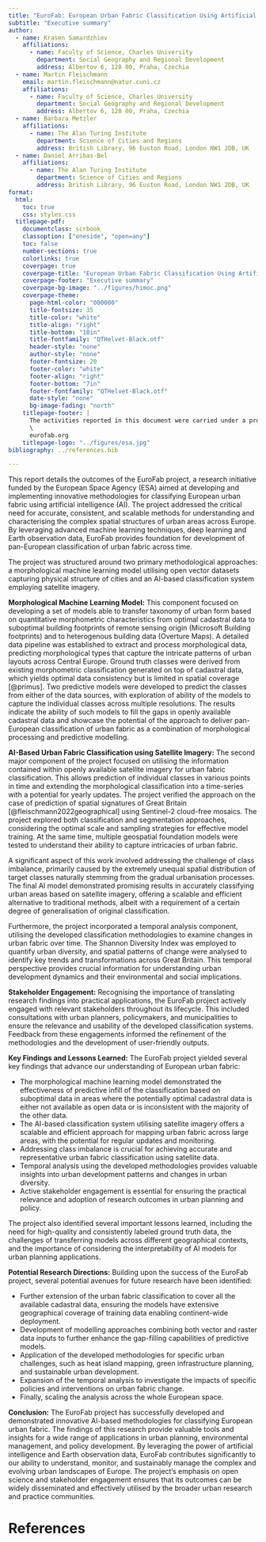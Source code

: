 ```yaml
---
title: "EuroFab: European Urban Fabric Classification Using Artificial Intelligence"
subtitle: "Executive summary"
author:
  - name: Krasen Samardzhiev
    affiliations:
      - name: Faculty of Science, Charles University
        department: Social Geography and Regional Development
        address: Albertov 6, 128 00, Praha, Czechia
  - name: Martin Fleischmann
    email: martin.fleischmann@natur.cuni.cz
    affiliations:
      - name: Faculty of Science, Charles University
        department: Social Geography and Regional Development
        address: Albertov 6, 128 00, Praha, Czechia
  - name: Barbara Metzler
    affiliations:
      - name: The Alan Turing Institute
        department: Science of Cities and Regions
        address: British Library, 96 Euston Road, London NW1 2DB, UK
  - name: Daniel Arribas-Bel
    affiliations:
      - name: The Alan Turing Institute
        department: Science of Cities and Regions
        address: British Library, 96 Euston Road, London NW1 2DB, UK
format:
  html:
    toc: true
    css: styles.css
  titlepage-pdf:
    documentclass: scrbook
    classoption: ["oneside", "open=any"]
    toc: false
    number-sections: true
    colorlinks: true
    coverpage: true
    coverpage-title: "European Urban Fabric Classification Using Artificial Intelligence"
    coverpage-footer: "Executive summary"
    coverpage-bg-image: "../figures/himoc.png"
    coverpage-theme:
      page-html-color: "000000"
      title-fontsize: 35
      title-color: "white"
      title-align: "right"
      title-bottom: "10in"
      title-fontfamily: "QTHelvet-Black.otf"
      header-style: "none"
      author-style: "none"
      footer-fontsize: 20
      footer-color: "white"
      footer-align: "right"
      footer-bottom: "7in"
      footer-fontfamily: "QTHelvet-Black.otf"
      date-style: "none"
      bg-image-fading: "north"
    titlepage-footer: |
      The activities reported in this document were carried under a programme of, and funded by, the European Space Agency. View expressed in the publication can in no way be taken to reflect the official opinion of the European Space Agency. \
      \
      eurofab.org
    titlepage-logo: "../figures/esa.jpg"
bibliography: ../references.bib

---
```


This report details the outcomes of the EuroFab project, a research initiative funded by the European Space Agency (ESA) aimed at developing and implementing innovative methodologies for classifying European urban fabric using artificial intelligence (AI). The project addressed the critical need for accurate, consistent, and scalable methods for understanding and characterising the complex spatial structures of urban areas across Europe. By leveraging advanced machine learning techniques, deep learning and Earth observation data, EuroFab provides foundation for development of pan-European classification of urban fabric across time.

The project was structured around two primary methodological approaches: a morphological machine learning model utilising open vector datasets capturing physical structure of cities and an AI-based classification system employing satellite imagery.

**Morphological Machine Learning Model:** This component focused on developing a set of models able to transfer taxonomy of urban form based on quantitative morphometric characteristics from optimal cadastral data to suboptimal building footprints of remote sensing origin (Microsoft Building footprints) and to heterogenous building data (Overture Maps). A detailed data pipeline was established to extract and process morphological data, predicting morphological types that capture the intricate patterns of urban layouts across Central Europe. Ground truth classes were derived from existing morphometric classification generated on top of cadastral data, which yields optimal data consistency but is limited in spatial coverage [@primus]. Two predictive models were developed to predict the classes from either of the data sources, with exploration of ability of the models to capture the individual classes across multiple resolutions. The results indicate the ability of such models to fill the gaps in openly available cadastral data and showcase the potential of the approach to deliver pan-European classification of urban fabric as a combination of morphological processing and predictive modelling.

**AI-Based Urban Fabric Classification using Satellite Imagery:** The second major component of the project focused on utilising the information contained within openly available satellite imagery for urban fabric classification. This allows prediction of individual classes in various points in time and extending the morphological classification into a time-series with a potential for yearly updates. The project verified the approach on the case of prediction of spatial signatures of Great Britain [@fleischmann2022geographical] using Sentinel-2 cloud-free mosaics. The project explored both classification and segmentation approaches, considering the optimal scale and sampling strategies for effective model training. At the same time, multiple geospatial foundation models were tested to understand their ability to capture intricacies of urban fabric.

A significant aspect of this work involved addressing the challenge of class imbalance, primarily caused by the extremely unequal spatial distribution of target classes naturally stemming from the gradual urbanisation processes. The final AI model demonstrated promising results in accurately classifying urban areas based on satellite imagery, offering a scalable and efficient alternative to traditional methods, albeit with a requirement of a certain degree of generalisation of original classification.

Furthermore, the project incorporated a temporal analysis component, utilising the developed classification methodologies to examine changes in urban fabric over time. The Shannon Diversity Index was employed to quantify urban diversity, and spatial patterns of change were analysed to identify key trends and transformations across Great Britain. This temporal perspective provides crucial information for understanding urban development dynamics and their environmental and social implications.

**Stakeholder Engagement:** Recognising the importance of translating research findings into practical applications, the EuroFab project actively engaged with relevant stakeholders throughout its lifecycle. This included consultations with urban planners, policymakers, and municipalities to ensure the relevance and usability of the developed classification systems. Feedback from these engagements informed the refinement of the methodologies and the development of user-friendly outputs.

**Key Findings and Lessons Learned:** The EuroFab project yielded several key findings that advance our understanding of European urban fabric:

* The morphological machine learning model demonstrated the effectiveness of predictive infill of the classification based on suboptimal data in areas where the potentially optimal cadastral data is either not available as open data or is inconsistent with the majority of the other data.
* The AI-based classification system utilising satellite imagery offers a scalable and efficient approach for mapping urban fabric across large areas, with the potential for regular updates and monitoring.
* Addressing class imbalance is crucial for achieving accurate and representative urban fabric classification using satellite data.
* Temporal analysis using the developed methodologies provides valuable insights into urban development patterns and changes in urban diversity.
* Active stakeholder engagement is essential for ensuring the practical relevance and adoption of research outcomes in urban planning and policy.

The project also identified several important lessons learned, including the need for high-quality and consistently labeled ground truth data, the challenges of transferring models across different geographical contexts, and the importance of considering the interpretability of AI models for urban planning applications.

**Potential Research Directions:** Building upon the success of the EuroFab project, several potential avenues for future research have been identified:

* Further extension of the urban fabric classification to cover all the available cadastral data, ensuring the models have extensive geographical coverage of training data enabling continent-wide deployment.
* Development of modelling approaches combining both vector and raster data inputs to further enhance the gap-filling capabilities of predictive models.
* Application of the developed methodologies for specific urban challenges, such as heat island mapping, green infrastructure planning, and sustainable urban development.
* Expansion of the temporal analysis to investigate the impacts of specific policies and interventions on urban fabric change.
* Finally, scaling the analysis across the whole European space.

**Conclusion:** The EuroFab project has successfully developed and demonstrated innovative AI-based methodologies for classifying European urban fabric. The findings of this research provide valuable tools and insights for a wide range of applications in urban planning, environmental management, and policy development. By leveraging the power of artificial intelligence and Earth observation data, EuroFab contributes significantly to our ability to understand, monitor, and sustainably manage the complex and evolving urban landscapes of Europe. The project's emphasis on open science and stakeholder engagement ensures that its outcomes can be widely disseminated and effectively utilised by the broader urban research and practice communities.


# References {.unnumbered}